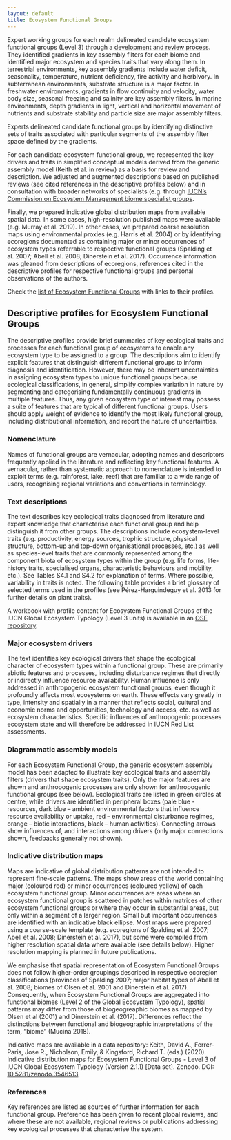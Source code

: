 ```yaml
---
layout: default
title: Ecosystem Functional Groups
---
```


<p>Expert working groups for each realm delineated candidate ecosystem functional groups (Level 3) through a [development and review process](development.qmd). They identified gradients in key assembly filters for each biome and identified major ecosystem and species traits that vary along them. In terrestrial environments, key assembly gradients include water deficit, seasonality, temperature, nutrient deficiency, fire activity and herbivory. In subterranean environments, substrate structure is a major factor. In freshwater environments, gradients in flow continuity and velocity, water body size, seasonal freezing and salinity are key assembly filters. In marine environments, depth gradients in light, vertical and horizontal movement of nutrients and substrate stability and particle size are major assembly filters.

Experts delineated candidate functional groups by identifying distinctive sets of traits associated with particular segments of the assembly filter space defined by the gradients.

For each candidate ecosystem functional group, we represented the key drivers and traits in simplified conceptual models derived from the generic assembly model (Keith et al. in review) as a basis for review and description. We adjusted and augmented descriptions based on published reviews (see cited references in the descriptive profiles below) and in consultation with broader networks of specialists (e.g. through <a href="https://www.iucn.org/commissions/commission-ecosystem-management/about">IUCN’s Commission on Ecosystem Management biome specialist groups</a>.

Finally, we prepared indicative global distribution maps from available spatial data. In some cases, high-resolution published maps were available (e.g. Murray et al. 2019). In other cases, we prepared coarse resolution maps using environmental proxies (e.g. Harris et al. 2004) or by identifying ecoregions documented as containing major or minor occurrences of ecosystem types referrable to respective functional groups (Spalding et al. 2007; Abell et al. 2008; Dinerstein et al. 2017). Occurrence information was gleaned from descriptions of ecoregions, references cited in the descriptive profiles for respective functional groups and personal observations of the authors.

Check the [list of Ecosystem Functional Groups](efg-info.qmd) with links to their profiles.

## Descriptive profiles for Ecosystem Functional Groups

The descriptive profiles provide brief summaries of key ecological traits and processes for each functional group of ecosystems to enable any ecosystem type to be assigned to a group. The descriptions aim to identify explicit features that distinguish different functional groups to inform diagnosis and identification. However, there may be inherent uncertainties in assigning ecosystem types to unique functional groups because ecological classifications, in general, simplify complex variation in nature by segmenting and categorising fundamentally continuous gradients in multiple features. Thus, any given ecosystem type of interest may possess a suite of features that are typical of different functional groups.  Users should apply weight of evidence to identify the most likely functional group, including distributional information, and report the nature of uncertainties.

### Nomenclature

Names of functional groups are vernacular, adopting names and descriptors frequently applied in the literature and reflecting key functional features. A vernacular, rather than systematic approach to nomenclature is intended to exploit terms (e.g. rainforest, lake, reef) that are familiar to a wide range of users, recognising regional variations and conventions in terminology.

### Text descriptions

The text describes key ecological traits diagnosed from literature and expert knowledge that characterise each functional group and help distinguish it from other groups. The descriptions include ecosystem-level traits (e.g. productivity, energy sources, trophic structure, physical structure, bottom-up and top-down organisational processes, etc.) as well as species-level traits that are commonly represented among the component biota of ecosystem types within the group (e.g. life forms, life-history traits, specialised organs, characteristic behaviours and mobility, etc.). See Tables S4.1 and S4.2 for explanation of terms. Where possible, variability in traits is noted. The following table provides a brief glossary of selected terms used in the profiles (see Pérez-Harguindeguy et al. 2013 for further details on plant traits).

<!--//
# Exemplary photograph

Each profile is illustrated with a photograph that shows some of the ecological features mentioned in the text. Although representative examples were chosen for illustration, they may not represent the range of variability in features expressed within each functional group, some of which have extensive global distributions.
//-->

A workbook with profile content for Ecosystem Functional Groups of the IUCN Global Ecosystem Typology (Level 3 units) is available in an [OSF repository](https://osf.io/4dcea).

### Major ecosystem drivers

The text identifies key ecological drivers that shape the ecological character of ecosystem types within a functional group. These are primarily abiotic features and processes, including disturbance regimes that directly or indirectly influence resource availability. Human influence is only addressed in anthropogenic ecosystem functional groups, even though it profoundly affects most ecosystems on earth. These effects vary greatly in type, intensity and spatially in a manner that reflects social, cultural and economic norms and opportunities, technology and access, etc. as well as ecosystem characteristics. Specific influences of anthropogenic processes ecosystem state and will therefore be addressed in IUCN Red List assessments.

### Diagrammatic assembly models

For each Ecosystem Functional Group, the generic ecosystem assembly model <!--//presented in the main text (Fig. 1) //--> has been adapted to illustrate key ecological traits and assembly filters (drivers that shape ecosystem traits). Only the major features are shown and anthropogenic processes are only shown for anthropogenic functional groups (see below). Ecological traits are listed in green circles at centre, while drivers are identified in peripheral boxes (pale blue - resources, dark blue – ambient environmental factors that influence resource availability or uptake, red – environmental disturbance regimes, orange – biotic interactions, black – human activities). Connecting arrows show influences of, and interactions among drivers (only major connections shown, feedbacks generally not shown).

### Indicative distribution maps

Maps are indicative of global distribution patterns are not intended to represent fine-scale patterns. The maps show areas of the world containing major (coloured red) or minor occurrences (coloured yellow) of each ecosystem functional group. Minor occurrences are areas where an ecosystem functional group is scattered in patches within matrices of other ecosystem functional groups or where they occur in substantial areas, but only within a segment of a larger region. Small but important occurrences are identified with an indicative black ellipse. Most maps were prepared using a coarse-scale template (e.g. ecoregions of Spalding et al. 2007; Abell et al. 2008; Dinerstein et al. 2017), but some were compiled from higher resolution spatial data where available (see details below). Higher resolution mapping is planned in future publications.

We emphasise that spatial representation of Ecosystem Functional Groups does not follow higher-order groupings described in respective ecoregion classifications (provinces of Spalding 2007; major habitat types of Abell et al. 2008; biomes of Olsen et al. 2001 and Dinerstein et al. 2017). Consequently, when Ecosystem Functional Groups are aggregated into functional biomes (Level 2 of the Global Ecosystem Typology), spatial patterns may differ from those of biogeogreaphic biomes as mapped by Olsen et al (2001) and Dinerstein et al. (2017). Differences reflect the distinctions between functional and biogeographic interpretations of the term, “biome” (Mucina 2018).

Indicative maps are available in a data repository:
Keith, David A., Ferrer-Paris, Jose R., Nicholson, Emily, & Kingsford, Richard T. (eds.) (2020). Indicative distribution maps for Ecosystem Functional Groups - Level 3 of IUCN Global Ecosystem Typology (Version 2.1.1) [Data set]. Zenodo. DOI: [10.5281/zenodo.3546513](10.5281/zenodo.3546513)

### References

Key references are listed as sources of further information for each functional group. Preference has been given to recent global reviews, and where these are not available, regional reviews or publications addressing key ecological processes that characterise the system.
